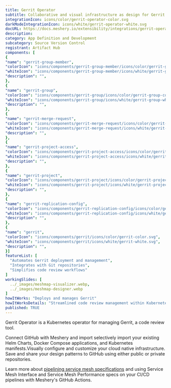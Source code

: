 ```yaml
---
title: Gerrit Operator
subtitle: Collaborative and visual infrastructure as design for Gerrit Operator
integrationIcon: icons/color/gerrit-operator-color.svg
darkModeIntegrationIcon: icons/white/gerrit-operator-white.svg
docURL: https://docs.meshery.io/extensibility/integrations/gerrit-operator
description: 
category: App Definition and Development
subcategory: Source Version Control
registrant: Artifact Hub
components: [
{
"name": "gerrit-group-member",
"colorIcon": "icons/components/gerrit-group-member/icons/color/gerrit-group-member-color.svg",
"whiteIcon": "icons/components/gerrit-group-member/icons/white/gerrit-group-member-white.svg",
"description": "",
},
{
"name": "gerrit-group",
"colorIcon": "icons/components/gerrit-group/icons/color/gerrit-group-color.svg",
"whiteIcon": "icons/components/gerrit-group/icons/white/gerrit-group-white.svg",
"description": "",
},
{
"name": "gerrit-merge-request",
"colorIcon": "icons/components/gerrit-merge-request/icons/color/gerrit-merge-request-color.svg",
"whiteIcon": "icons/components/gerrit-merge-request/icons/white/gerrit-merge-request-white.svg",
"description": "",
},
{
"name": "gerrit-project-access",
"colorIcon": "icons/components/gerrit-project-access/icons/color/gerrit-project-access-color.svg",
"whiteIcon": "icons/components/gerrit-project-access/icons/white/gerrit-project-access-white.svg",
"description": "",
},
{
"name": "gerrit-project",
"colorIcon": "icons/components/gerrit-project/icons/color/gerrit-project-color.svg",
"whiteIcon": "icons/components/gerrit-project/icons/white/gerrit-project-white.svg",
"description": "",
},
{
"name": "gerrit-replication-config",
"colorIcon": "icons/components/gerrit-replication-config/icons/color/gerrit-replication-config-color.svg",
"whiteIcon": "icons/components/gerrit-replication-config/icons/white/gerrit-replication-config-white.svg",
"description": "",
},
{
"name": "gerrit",
"colorIcon": "icons/components/gerrit/icons/color/gerrit-color.svg",
"whiteIcon": "icons/components/gerrit/icons/white/gerrit-white.svg",
"description": "",
}]
featureList: [
  "Automates Gerrit deployment and management",
  "Integrates with Git repositories",
  "Simplifies code review workflows"
]
workingSlides: [
  ../_images/meshmap-visualizer.webp,
  ../_images/meshmap-designer.webp
]
howItWorks: "Deploys and manages Gerrit"
howItWorksDetails: "Streamlined code review management within Kubernetes"
published: TRUE
---
```

<p>
Gerrit Operator is a Kubernetes operator for managing Gerrit, a code review tool.
</p>
<p>
    Connect GitHub with Meshery and import selectively import your existing Helm Charts, Docker Compose applications, and Kubernetes manifests.Visually configure and customize your cloud native infrastructure.
    Save and share your design patterns to GitHub using either public or private repositories.
</p>
<p>
    Learn more about <a href="/blog/service-mesh-specifications/pipelining-service-mesh-specifications">pipelining service mesh specifications</a> and using Service Mesh Interface and Service Mesh Performance specs on your CI/CD pipelines with Meshery's GitHub Actions.
</p>
